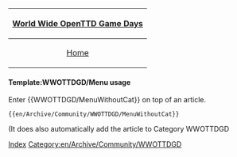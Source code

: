 {|
|-
! align="center" colspan="6"|[[en/Archive/Community/World Wide OpenTTD Game Day|World Wide OpenTTD Game Days]]
|-
| [[en/Archive/Community/World Wide OpenTTD Game Day|Home]]
| [[en/Archive/Community/World Wide OpenTTD Game Day/3|Day 3]]
| Downloads
| Server
| Forums
| Blog
| [[Category:en/Archive/Community/WWOTTDGD|Index]]
|}
<noinclude>
====Template:WWOTTDGD/Menu usage====
Enter <nowiki>{{</nowiki>WWOTTDGD/MenuWithoutCat<nowiki>}}</nowiki> on top of an article.
<pre>{{en/Archive/Community/WWOTTDGD/MenuWithoutCat}}</pre>
(It does also automatically add the article to Category WWOTTDGD

[[Category:en/Archive/Community/WWOTTDGD]]
</noinclude>